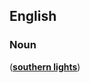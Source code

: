 ==English==

===Noun===

{{en-noun|-}}
{{misspelling of|aurora australis}}  ([[southern lights|'''southern lights''']])